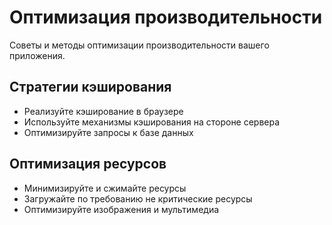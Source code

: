 # Оптимизация производительности

Советы и методы оптимизации производительности вашего приложения.

## Стратегии кэширования

- Реализуйте кэширование в браузере
- Используйте механизмы кэширования на стороне сервера
- Оптимизируйте запросы к базе данных

## Оптимизация ресурсов

- Минимизируйте и сжимайте ресурсы
- Загружайте по требованию не критические ресурсы
- Оптимизируйте изображения и мультимедиа
